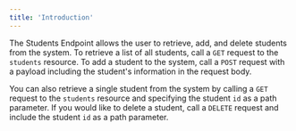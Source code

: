 ```yaml
---
title: 'Introduction'
---
```


The Students Endpoint allows the user to retrieve, add, and delete students from the system. To retrieve a list of all students, call a `GET` request to the `students` resource. To add a student to the system, call a `POST` request with a payload including the student's information in the request body.

You can also retrieve a single student from the system by calling a `GET` request to the `students` resource and specifying the student `id` as a path parameter.
If you would like to delete a student, call a `DELETE` request and include the student `id` as a path parameter.
